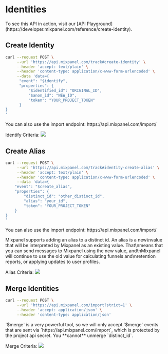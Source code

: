 
# Identities

<CustomCallout type="info">
    To see this API in action, visit our [API Playground](https://developer.mixpanel.com/reference/create-identity).
</CustomCallout>

## Create Identity
```sh
curl --request POST \
     --url 'https://api.mixpanel.com/track#create-identity' \
     --header 'accept: text/plain' \
     --header 'content-type: application/x-www-form-urlencoded' \
     --data 'data={
      "event": "$identify",
      "properties": {
          "$identified_id": "ORIGINAL_ID",
          "$anon_id": "NEW_ID",
          "token": "YOUR_PROJECT_TOKEN"
      }
}
'
```
<CustomCallout type="info">
    You can also use the import endpoint: https://api.mixpanel.com/import/
</CustomCallout>

Identify Criteria:
<Image src={IdentifyCriteriaImage.src} />


## Create Alias
```sh
curl --request POST \
     --url 'https://api.mixpanel.com/track#identity-create-alias' \
     --header 'accept: text/plain' \
     --header 'content-type: application/x-www-form-urlencoded' \
     --data 'data={
    "event": "$create_alias",
    "properties": {
        "distinct_id": "other_distinct_id",
        "alias": "your_id",
        "token": "YOUR_PROJECT_TOKEN"
    }
}
'
```

<CustomCallout type="info">
    You can also use the import endpoint: https://api.mixpanel.com/import/
</CustomCallout>

Mixpanel supports adding an alias to a distinct id. An alias is a new\nvalue that will be interpreted by Mixpanel as an existing value. That\nmeans that you can send messages to Mixpanel using the new value, and\nMixpanel will continue to use the old value for calculating funnels and\nretention reports, or applying updates to user profiles.

Alias Criteria:
<Image src={AliasCriteriaImage.src} />


## Merge Identities
```sh
curl --request POST \
     --url 'https://api.mixpanel.com/import?strict=1' \
     --header 'accept: application/json' \
     --header 'content-type: application/json'
```

<CustomCallout type="warning" title="Merging identities is irreversible">
    `$merge` is a very powerful tool, so we will only accept `$merge` events that are sent via `https://api.mixpanel.com/import`, which is protected by the project api secret. You **cannot** unmerge `distinct_id`.
</CustomCallout>

Merge Criteria:
<Image src={MergeCriteriaImage.src} />
